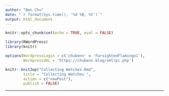 ```yaml
---
author: "Ben Chu"
date: "`r format(Sys.time(), '%d %B, %Y')`"
output: html_document
---
```


```r
knitr::opts_chunk$set(echo = TRUE, eval = FALSE)

library(RWordPress)
library(knitr)

options(WordpressLogin = c('chubenn' = 'FarsightedFlamingo1'),
        WordpressURL = 'https://chubenn.blog/xmlrpc.php')

knitr::knit2wp("Collecting Watches.Rmd", 
        title = "Collecting Watches ", 
        action = c("newPost"), 
        publish = FALSE)
```

***